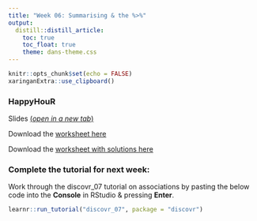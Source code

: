 ```yaml
---
title: "Week 06: Summarising & the %>%"
output:
  distill::distill_article:
    toc: true
    toc_float: true
    theme: dans-theme.css
---
```


```r
knitr::opts_chunk$set(echo = FALSE)
xaringanExtra::use_clipboard()
```

### HappyHouR 

Slides [(*open in a new tab*)](https://fundrmentals-slides.netlify.app/week_06/index.html){target="_blank"}

<!--

<iframe id="inlineFrameExample"
    title="Inline Frame Example"
    height="360"
    src="">
</iframe>

-->

Download the [worksheet here](./docs/week_04.Rmd)

Download the [worksheet with solutions here](./docs/week_04_solutions.Rmd)

### Complete the tutorial for next week: 

:::ojtask

Work through the discovr_07 tutorial on associations by pasting the below code into the **Console** in RStudio & pressing **Enter**.

```r

learnr::run_tutorial("discovr_07", package = "discovr")

```

:::

<br>

